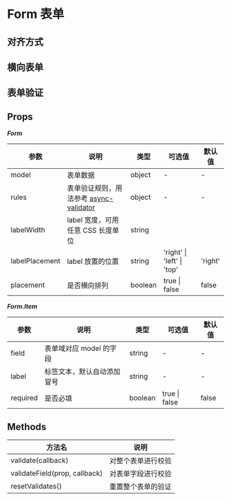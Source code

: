 # Form 表单

## 对齐方式


<DemoAlign />

## 横向表单


<DemoRow />

## 表单验证


<DemoCheck />

## Props

**_Form_**

| 参数           | 说明                                                                                  | 类型    | 可选值                     | 默认值  |
| -------------- | ------------------------------------------------------------------------------------- | ------- | -------------------------- | ------- |
| model          | 表单数据                                                                              | object  | -                          | -       |
| rules          | 表单验证规则，用法参考 [async-validator](https://github.com/yiminghe/async-validator) | object  | -                          | -       |
| labelWidth     | label 宽度，可用任意 CSS 长度单位                                                     | string  |                            |
| labelPlacement | label 放置的位置                                                                      | string  | 'right' \| 'left' \| 'top' | 'right' |
| placement      | 是否横向排列                                                                          | boolean | true \| false              | false   |

**_Form.Item_**

| 参数     | 说明                       | 类型    | 可选值        | 默认值 |
| -------- | -------------------------- | ------- | ------------- | ------ |
| field    | 表单域对应 model 的字段    | string  | -             | -      |
| label    | 标签文本，默认自动添加冒号 | string  | -             | -      |
| required | 是否必填                   | boolean | true \| false | false  |

## Methods

| 方法名                        | 说明               |
| ----------------------------- | ------------------ |
| validate(callback)            | 对整个表单进行校验 |
| validateField(prop, callback) | 对表单字段进行校验 |
| resetValidates()              | 重置整个表单的验证 |
